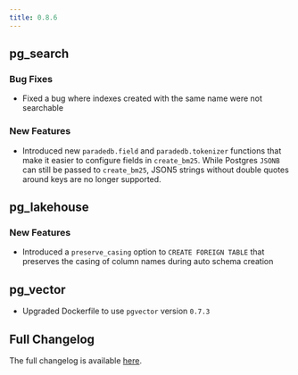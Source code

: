 ```yaml
---
title: 0.8.6
---
```


## pg_search

### Bug Fixes

- Fixed a bug where indexes created with the same name were not searchable

### New Features

- Introduced new `paradedb.field` and `paradedb.tokenizer` functions that make it easier to configure fields in `create_bm25`. While Postgres
  `JSONB` can still be passed to `create_bm25`, JSON5 strings without double quotes around keys are no longer supported.

## pg_lakehouse

### New Features

- Introduced a `preserve_casing` option to `CREATE FOREIGN TABLE` that preserves the casing of column names during auto schema creation

## pg_vector

- Upgraded Dockerfile to use `pgvector` version `0.7.3`

## Full Changelog

The full changelog is available [here](https://github.com/paradedb/paradedb/releases/tag/v0.8.6).
